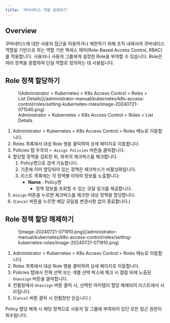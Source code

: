 ```yaml
---
title: '쿠버네티스 역할 설정하기'
---
```



## Overview

쿠버네티스에 대한 사용자 접근을 허용하거나 제한하기 위해 조직 내에서의 쿠버네티스 역할을 기반으로 하는 역할 기반 액세스 제어(Role-Based Access Control, RBAC)를 적용합니다. 사용자나 사용자 그룹에게 설정한 Role을 부여할 수 있습니다. Role은 여러 정책을 종합하여 단일 역할로 정의하는 데 사용됩니다.


## Role 정책 할당하기

<figure data-layout="center" data-align="center">
![Administrator &gt; Kubernetes &gt; K8s Access Control &gt; Roles &gt; List Details](/administrator-manual/kubernetes/k8s-access-control/roles/setting-kubernetes-roles/image-20240721-071540.png)
<figcaption>
Administrator &gt; Kubernetes &gt; K8s Access Control &gt; Roles &gt; List Details
</figcaption>
</figure>

1. Administrator &gt; Kubernetes &gt; K8s Access Control &gt; Roles 메뉴로 이동합니다.
2. Roles 목록에서 대상 Role 행을 클릭하여 상세 페이지로 이동합니다.
3. Policies 탭 우측의 `+ Assign Policies` 버튼을 클릭합니다.
4. 할당할 정책을 검토한 뒤, 좌측의 체크박스를 체크합니다. 
    1. Policy명으로 검색 가능합니다.
    2. 기존에 이미 할당되어 있는 정책은 체크박스가 비활성화됩니다.
    3. 리스트 목록에는 각 정책별 이하의 정보를 노출합니다:
        *  **Name**  : Policy명 
            * 정책 정보를 조회할 수 있는 모달 링크를 제공합니다.
5. `Assign` 버튼을 누르면 체크박스를 체크한 대상 정책을 할당합니다.
6. (`Cancel` 버튼을 누르면 해당 모달을 변경사항 없이 종료합니다.)


## Role 정책 할당 해제하기

<figure data-layout="left" data-align="left">
![image-20240721-071910.png](/administrator-manual/kubernetes/k8s-access-control/roles/setting-kubernetes-roles/image-20240721-071910.png)
</figure>

1. Administrator &gt; Kubernetes &gt; K8s Access Control &gt; Roles 메뉴로 이동합니다.
2. Roles 목록에서 대상 Role 행을 클릭하여 상세 페이지로 이동합니다.
3. Policies 탭에서 전체 선택 또는 개별 선택 박스에 체크 시 컬럼 바에 노출된 `Unassign` 버튼을 클릭합니다.
4. 컨펌창에서 `Unassign` 버튼 클릭 시, 선택한 아이템이 할당 해제되어 리스트에서 사라집니다.
5. (`Cancel` 버튼 클릭 시 컨펌창만 닫습니다.)

<Callout type="important">
Policy 할당 해제 시 해당 정책으로 사용자 및 그룹에 부여되어 있던 모든 접근 권한이 회수됩니다.
</Callout>
